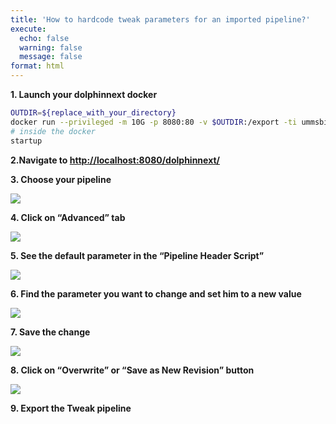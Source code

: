 ---
title: 'How to hardcode tweak parameters for an imported pipeline?'
execute:
  echo: false
  warning: false
  message: false
format: html
---

**1. Launch your dolphinnext docker**

```bash
OUTDIR=${replace_with_your_directory}
docker run --privileged -m 10G -p 8080:80 -v $OUTDIR:/export -ti ummsbiocore/dolphinnext-studio /bin/bash
# inside the docker
startup
```

**2.Navigate to [http://localhost:8080/dolphinnext/](http://localhost:8080/dolphinnext/)**

**3. Choose your pipeline**

![](https://ajeuwbhvhr.cloudimg.io/colony-recorder.s3.amazonaws.com/files/2023-08-10/6704ee6b-6b5c-4bb3-aa75-2c9f54fb6638/user_cropped_screenshot.jpeg?tl_px=0,302&br_px=859,783&force_format=png&width=560.0&wat_scale=50&wat=1&wat_opacity=0.7&wat_gravity=northwest&wat_url=https://colony-recorder.s3.us-west-1.amazonaws.com/images/watermarks/FB923C_standard.png&wat_pad=49,138)

**4. Click on "Advanced" tab**

![](https://ajeuwbhvhr.cloudimg.io/colony-recorder.s3.amazonaws.com/files/2023-08-10/7e3aa72e-ba86-4b9a-b8e1-b06b5162e167/user_cropped_screenshot.jpeg?tl_px=0,0&br_px=982,549&force_format=png&width=560.0&wat_scale=50&wat=1&wat_opacity=0.7&wat_gravity=northwest&wat_url=https://colony-recorder.s3.us-west-1.amazonaws.com/images/watermarks/FB923C_standard.png&wat_pad=176,134)

**5. See the default parameter in the "Pipeline Header Script"**

![](https://ajeuwbhvhr.cloudimg.io/colony-recorder.s3.amazonaws.com/files/2023-08-10/d2041520-2d8b-442f-90cf-ca5cf560038e/user_cropped_screenshot.jpeg?tl_px=20,0&br_px=1396,769&force_format=png&width=560.0&wat_scale=50&wat=1&wat_opacity=0.7&wat_gravity=northwest&wat_url=https://colony-recorder.s3.us-west-1.amazonaws.com/images/watermarks/FB923C_standard.png&wat_pad=261,109)

**6. Find the parameter you want to change and set him to a new value**

![](https://ajeuwbhvhr.cloudimg.io/colony-recorder.s3.amazonaws.com/files/2023-08-10/a56aba35-3596-4b49-8a18-4bf59cf004e3/user_cropped_screenshot.jpeg?tl_px=22,0&br_px=1398,344&force_format=png&width=560.0&wat_scale=50&wat=1&wat_opacity=0.7&wat_gravity=northwest&wat_url=https://colony-recorder.s3.us-west-1.amazonaws.com/images/watermarks/FB923C_standard.png&wat_pad=306,41)

**7. Save the change**

![](https://ajeuwbhvhr.cloudimg.io/colony-recorder.s3.amazonaws.com/files/2023-08-10/778fdc13-704f-40bc-af3a-36df1c1ba9b8/user_cropped_screenshot.jpeg?tl_px=17,0&br_px=1092,600&force_format=png&width=560.0&wat_scale=50&wat=1&wat_opacity=0.7&wat_gravity=northwest&wat_url=https://colony-recorder.s3.us-west-1.amazonaws.com/images/watermarks/FB923C_standard.png&wat_pad=262,71)

**8. Click on "Overwrite" or "Save as New Revision" button**

![](https://ajeuwbhvhr.cloudimg.io/colony-recorder.s3.amazonaws.com/files/2023-08-10/246df795-f1a9-4456-97ea-47dbae9a782b/ascreenshot.jpeg?tl_px=514,89&br_px=1589,690&force_format=png&width=560.0&wat_scale=50&wat=1&wat_opacity=0.7&wat_gravity=northwest&wat_url=https://colony-recorder.s3.us-west-1.amazonaws.com/images/watermarks/FB923C_standard.png&wat_pad=261,138)

**9. Export the Tweak pipeline**


